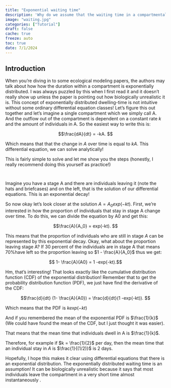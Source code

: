 ```yaml
---
title: "Exponential waiting time"
description: 'Why do we assume that the waiting time in a compartmental model is exponentially distributed?'
image: "waiting.jpg"
categories: ["Tutorial"]
draft: false
cache: true
freeze: auto
toc: true
date: 7/1/2024
---
```


## Introduction

When you're diving in to some ecological modeling papers, the authors may talk about how how the duration within a compartment is exponentially distributed. I was always puzzled by this when I first read it and it doesn't really show up unless the paper is pointing out how biologically unrealistic it is. This concept of exponentially distributed dwelling-time is not intuitive without some ordinary differential equation classes! Let's figure this out together and let's imagine a single compartment which we simply call A. And the outflow out of the compartment is dependent on a constant rate $k$ and the amount of individuals in A. So the easiest way to write this is:

$$\frac{dA}{dt} = -kA. $$

Which means that that the change in $A$ over time is equal to $kA$. This differential equation, we can solve analytically!

This is fairly simple to solve and let me show you the steps (honestly, I really recommend doing this yourself as practice!)

![](http://damiepak.com/wp-content/uploads/2020/12/Equations-1024x492.png){alt=""}

![](http://damiepak.com/wp-content/uploads/2020/12/Exponential-1024x500.png){alt=""}

Imagine you have a stage A and there are individuals leaving it (note the hats and briefcases) and on the left, that is the solution of our differential equations. This is an exponential decay!

So now okay let's look closer at the solution $A= A_0 exp(-kt)$. First, we're interested in how the proportion of individuals that stay in stage A change over time. To do this, we can divide the equation by A0 and get this:

$$\frac{A}{A_0} = exp(-kt). $$

This means that the proportion of individuals who are still in stage $A$ can be represented by this exponential decay. Okay, what about the proportion leaving stage A? If 30 percent of the individuals are in stage A that means 70%have left so the proportion leaving so $1 - \frac{A}{A_0}$ thus we get:

$$ 1- \frac{A}{A0} = 1 -exp(-kt).$$

Hm, that's interesting! That looks exactly like the cumulative distribution function (CDF) of the exponential distribution! Remember that to get the probability distribution function (PDF), we just have find the derivative of the CDF:

$$\frac{d}{dt} (1- \frac{A}{A0}) = \frac{d}{dt}(1 -exp(-kt)). $$

Which means that the PDF is $k exp(-kt)$

And if you remembered the mean of the exponential PDF is $\frac{1}{k}$ (We could have found the mean of the CDF, but I just thought it was easier).

That means that the mean time that individuals dwell in A is $\frac{1}{k}$.

Therefore, for example if $k = \frac{1}{2}$ per day, then the mean time that an individual stay in $A$ is $\frac{1}{(1/2)}$ is 2 days.

Hopefully, I hope this makes it clear using differential equations that there is an exponential distribution. The exponentially distributed waiting time is an assumption! It can be biologically unrealistic because it says that most individuals leave the compartment in a very short time almost instantaneously .
